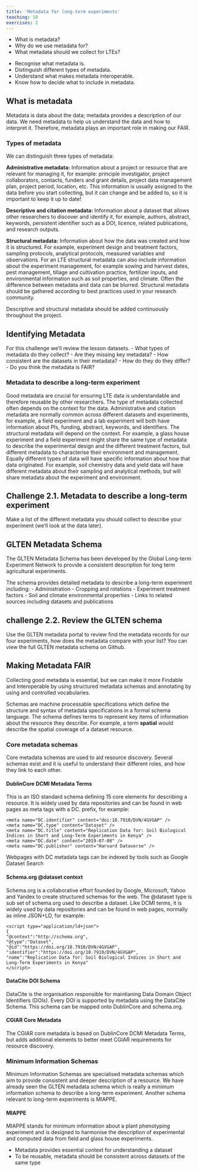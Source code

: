 ```yaml
---
title: 'Metadata for long-term experiments'
teaching: 10
exercises: 2
---
```


:::::::::::::::::::::::::::::::::::::: questions 

- What is metadata?
- Why do we use metadata for?
- What metadata should we collect for LTEs?

::::::::::::::::::::::::::::::::::::::::::::::::

::::::::::::::::::::::::::::::::::::: objectives

- Recognise what metadata is.
- Distinguish different types of metadata.
- Understand what makes metadata interoperable.
- Know how to decide what to include in metadata.


::::::::::::::::::::::::::::::::::::::::::::::::

## What is metadata

Metadata is data about the data; metadata provides a description of our data. We need metadata to help us understand the data and how to interpret it. Therefore, metadata plays an important role in making our FAIR.

### Types of metadata
We can distinguish three types of metadata:

__Administrative metadata:__
Information about a project or resource that are relevant for managing it, for example: principle investigator, project collaborators, contacts, funders and grant details, project data management plan, project period, location, etc. This information is usually assigned to the data before you start collecting, but it can change and be added to, so it is important to keep it up to date!

__Descriptive and citation metadata:__
Information about a dataset that allows other researchers to discover and identify it, for example, authors, abstract, keywords, persistent identifier such as a DOI, licence, related publications, and research outputs.

__Structural metadata:__
Information about how the data was created and how it is structured. For example, experiment design and treatment factors, sampling protocols, analytical protocols, measured variables and observations. For an LTE structural metadata can also include information about the experiment management, for example sowing and harvest dates, pest management, tillage and cultivation practice, fertilizer inputs, and environmental information such as soil properties, and climate. Often the difference between metadata and data can be blurred. Structural metadata should be gathered according to best practices used in your research community.

Descriptive and structural metadata should be added continuously throughout the project.

::: discussion 

## Identifying Metadata

For this challenge we'll review the lesson datasets.
- What types of metadata do they collect?
- Are they missing key metadata?
- How consistent are the datasets in their metadata? 
- How do they do they differ?
- Do you think the metadata is FAIR?
:::

### Metadata to describe a long-term experiment

Good metadata are crucial for ensuring LTE data is understandable and therefore reusable by other researchers. The type of metadata collected often depends on the context for the data. Administrative and citation metadata are normally common across different datasets and experiments, for example, a field experiment and a lab experiment will both have information about PIs, funding, abstract, keywords, and identifiers. The structural metadata will depend on the context. For example, a glass house experiment and a field experiment might share the same type of metadata to describe the experimental design and the different treatment factors, but different metadata to characterise their environment and management. Equally different types of data will have specific information about how that data originated. For example, soil chemistry data and yield data will have different metadata about their sampling and analytical methods, but will share metadata about the experiment and environment. 

::: challenge 

## Challenge 2.1. Metadata to describe a long-term experiment

Make a list of the different metadata you should collect to describe your experiment (we’ll look at the data later). 

:::

## GLTEN Metadata Schema

The GLTEN Metadata Schema has been developed by the Global Long-term Experiment Network to provide a consistent description for long term agricultural experiments.

The schema provides detailed metadata to describe a long-term experiment including:
- Administration
- Cropping and rotations
- Experiment treatment factors
- Soil and climate environmental properties
- Links to related sources including datasets and publications

::: challenge

## challenge 2.2. Review the GLTEN schema

Use the GLTEN metadata portal to review find the metadata records for our four experiments, how does the metadata compare with your list? You can view the full GLTEN metadata schema on Github.

:::

## Making Metadata FAIR
Collecting good metadata is essential, but we can make it more Findable and Interoperable by using structured metadata schemas and annotating by using and controlled vocabularies.

::: callout
Schemas are machine processable specifications which define the structure and syntax of metadata specifications in a formal schema language. The schema defines terms to represent key items of information about the resource they describe. For example, a term __spatial__ would describe the spatial coverage of a dataset resource.
:::

### Core metadata schemas
Core metadata schemas are used to aid resource discovery. Several schemas exist and it is useful to understand their different roles, and how they link to each other.

#### DublinCore DCMI Metadata Terms
This is an ISO standard schema defining 15 core elements for describing a resource. It is widely used by data repositories and can be found in web pages as meta tags with a DC. prefix, for example:
```
<meta name="DC.identifier" content="doi:10.7910/DVN/4GVGAP" />
<meta name="DC.type" content="Dataset" />
<meta name="DC.title" content="Replication Data for: Soil Biological Indices in Short and Long-Term Experiments in Kenya" />
<meta name="DC.date" content="2019-07-08" />
<meta name="DC.publisher" content="Harvard Dataverse" />
```
Webpages with DC metadata tags can be indexed by tools such as Google Dataset Search

#### Schema.org @dataset context
Schema.org is a collaborative effort founded by Google, Microsoft, Yahoo and Yandex to create structured schemas for the web. The @dataset type is sub set of schema.org used to describe a dataset. Like DCMI terms, it is widely used by data repositories and can be found in web pages, normally as inline JSON+LD, for example:
```
<script type="application/ld+json">
{
"@context":"http://schema.org",
"@type":"Dataset",
"@id":"https://doi.org/10.7910/DVN/4GVGAP",
"identifier":"https://doi.org/10.7910/DVN/4GVGAP",
"name":"Replication Data for: Soil Biological Indices in Short and Long-Term Experiments in Kenya"
</script>
```
#### DataCite DOI Schema
DataCite is the organisation responsible for maintianing Data Domain Object Identifiers (DOIs). Every DOI is supported by metadata using the DataCite Schema. This schema can be mapped onto DublinCore and schema.org.

#### CGIAR Core Metadata
The CGIAR core metadata is based on DublinCore DCMI Metadata Terms, but adds additional elements to better meet CGIAR requirements for resource discovery.

### Minimum Information Schemas
Minimum Information Schemas are specialised metadata schemas which aim to provide consistent and deeper description of a resource. We have already seen the GLTEN metadata schema which is really a minimum information schema to describe a long-term experiment. Another schema relevant to long-term experiments is MIAPPE.

#### MIAPPE
MIAPPE stands for minimum information about a plant phenotyping experiment and is designed to harmonise the description of experimental and computed data from field and glass house experiments. 



::::::::::::::::::::::::::::::::::::: keypoints 

- Metadata provides essential context for understanding a dataset
- To be reusable, metadata should be consistent across datasets of the same type

::::::::::::::::::::::::::::::::::::::::::::::::

